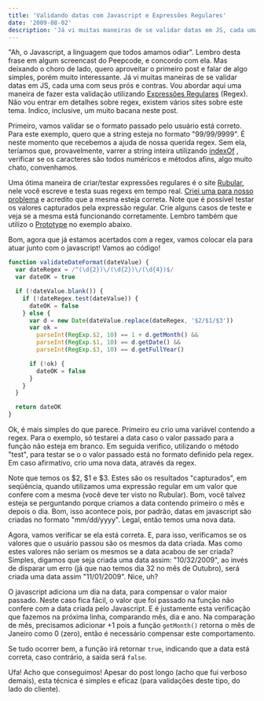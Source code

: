```yaml
---
title: 'Validando datas com Javascript e Expressões Regulares'
date: '2009-08-02'
description: 'Já vi muitas maneiras de se validar datas em JS, cada uma com seus prós e contras. Vou abordar aqui uma maneira de fazer esta validação utilizando Expressões Regulares (Regex).'
---
```


"Ah, o Javascript, a linguagem que todos amamos odiar". Lembro desta frase em algum screencast do Peepcode, e concordo com ela. Mas deixando o choro de lado, quero aproveitar o primeiro post e falar de algo simples, porém muito interessante. Já vi muitas maneiras de se validar datas em JS, cada uma com seus prós e contras. Vou abordar aqui uma maneira de fazer esta validação utilizando [Expressões Regulares](http://en.wikipedia.org/wiki/Regular_expression) (Regex). Não vou entrar em detalhes sobre regex, existem vários sites sobre este tema. Indico, inclusive, um muito bacana neste post.

Primeiro, vamos validar se o formato passado pelo usuário está correto. Para este exemplo, quero que a string esteja no formato "99/99/9999". É neste momento que recebemos a ajuda de nossa querida regex. Sem ela, teríamos que, provavelmente, varrer a string inteira utilizando [indexOf](http://www.w3schools.com/jsref/jsref_IndexOf.asp) , verificar se os caracteres são todos numéricos e métodos afins, algo muito chato, convenhamos.

Uma ótima maneira de criar/testar expressões regulares é o site [Rubular](http://www.rubular.com/), nele você escreve e testa suas regexs em tempo real. [Criei uma para nosso problema](http://rubular.com/regexes/9262) e acredito que a mesma esteja correta. Note que é possível testar os valores capturados pela expressão regular. Crie alguns casos de teste e veja se a mesma está funcionando corretamente. Lembro também que utilizo o [Prototype](http://www.prototypejs.org/) no exemplo abaixo.

Bom, agora que já estamos acertados com a regex, vamos colocar ela para atuar junto com o javascript! Vamos ao código!

```js
function validateDateFormat(dateValue) {
  var dateRegex = /^(\d{2})\/(\d{2})\/(\d{4})$/
  var dateOK = true

  if (!dateValue.blank()) {
    if (!dateRegex.test(dateValue)) {
      dateOK = false
    } else {
      var d = new Date(dateValue.replace(dateRegex, '$2/$1/$3'))
      var ok =
        parseInt(RegExp.$2, 10) == 1 + d.getMonth() &&
        parseInt(RegExp.$1, 10) == d.getDate() &&
        parseInt(RegExp.$3, 10) == d.getFullYear()

      if (!ok) {
        dateOK = false
      }
    }
  }

  return dateOK
}
```

Ok, é mais simples do que parece. Primeiro eu crio uma variável contendo a regex. Para o exemplo, só testarei a data caso o valor passado para a função não esteja em branco. Em seguida verifico, utilizando o método "test", para testar se o o valor passado está no formato definido pela regex. Em caso afirmativo, crio uma nova data, através da regex.

Note que temos os \$2, \$1 e \$3. Estes são os resultados "capturados", em seqüência, quando utilizamos uma expressão regular em um valor que confere com a mesma (você deve ter visto no Rubular). Bom, você talvez esteja se perguntando porque criamos a data contendo primeiro o mês e depois o dia. Bom, isso acontece pois, por padrão, datas em javascript são criadas no formato "mm/dd/yyyy". Legal, então temos uma nova data.

Agora, vamos verificar se ela está correta. E, para isso, verificamos se os valores que o usuário passou são os mesmos da data criada. Mas como estes valores não seriam os mesmos se a data acabou de ser criada? Simples, digamos que seja criada uma data assim: "10/32/2009", ao invés de disparar um erro (já que nao temos dia 32 no mês de Outubro), será criada uma data assim "11/01/2009". Nice, uh?

O javascript adiciona um dia na data, para compensar o valor maior passado. Neste caso fica fácil, o valor que foi passado na função não confere com a data criada pelo Javascript. E é justamente esta verificação que fazemos na próxima linha, comparando mês, dia e ano. Na comparação de mês, precisamos adicionar +1 pois a função `getMonth()` retorna o mês de Janeiro como 0 (zero), então é necessário compensar este comportamento.

Se tudo ocorrer bem, a função irá retornar `true`, indicando que a data está correta, caso contrário, a saída será `false`.

Ufa! Acho que conseguimos! Apesar do post longo (acho que fui verboso demais), esta técnica é simples e eficaz (para validações deste tipo, do lado do cliente).
